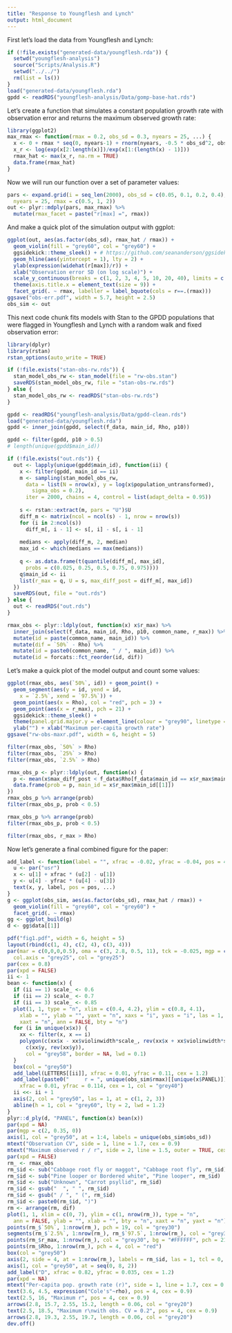 ```yaml
---
title: "Response to Youngflesh and Lynch"
output: html_document
---
```


First let's load the data from Youngflesh and Lynch:

```r
if (!file.exists("generated-data/youngflesh.rda")) {
  setwd("youngflesh-analysis")
  source("Scripts/Analysis.R")
  setwd("../../")
  rm(list = ls())
}
load("generated-data/youngflesh.rda")
gpdd <- readRDS("youngflesh-analysis/Data/gomp-base-hat.rds")
```

Let's create a function that simulates a constant population growth rate with observation error and returns the maximum observed growth rate:

```r
library(ggplot2)
max_rmax <- function(rmax = 0.2, obs_sd = 0.3, nyears = 25, ...) {
  x <- 0 + rmax * seq(0, nyears-1) + rnorm(nyears, -0.5 * obs_sd^2, obs_sd)
  x_r <- log(exp(x[2:length(x)])/exp(x[1:(length(x) - 1)]))
  rmax_hat <- max(x_r, na.rm = TRUE) 
  data.frame(rmax_hat)
}
```

Now we will run our function over a set of parameter values:

```r
pars <- expand.grid(i = seq_len(2000), obs_sd = c(0.05, 0.1, 0.2, 0.4), 
  nyears = 25, rmax = c(0.5, 1, 2))
out <- plyr::mdply(pars, max_rmax) %>% 
  mutate(rmax_facet = paste("r[max] =", rmax))
```

And make a quick plot of the simulation output with ggplot:

```r
ggplot(out, aes(as.factor(obs_sd), rmax_hat / rmax)) + 
  geom_violin(fill = "grey60", col = "grey60") +
  ggsidekick::theme_sleek() + # https://github.com/seananderson/ggsidekick
  geom_hline(aes(yintercept = 1), lty = 2) +
  ylab(expression(widehat(r[max])/r)) +
  xlab("Observation error SD (on log scale)") +
  scale_y_continuous(breaks = c(1, 2, 3, 4, 5, 10, 20, 40), limits = c(1, 5)) +
  theme(axis.title.x = element_text(size = 9)) +
  facet_grid(. ~ rmax, labeller = label_bquote(cols = r==.(rmax))) 
ggsave("obs-err.pdf", width = 5.7, height = 2.5)
obs_sim <- out
```

This next code chunk fits models with Stan to the GPDD populations that were flagged in Youngflesh and Lynch with a random walk and fixed observation error:

```r
library(dplyr)
library(rstan)
rstan_options(auto_write = TRUE)

if (!file.exists("stan-obs-rw.rds")) {
  stan_model_obs_rw <- stan_model(file = "rw-obs.stan") 
  saveRDS(stan_model_obs_rw, file = "stan-obs-rw.rds")
} else {
  stan_model_obs_rw <- readRDS("stan-obs-rw.rds")
}

gpdd <- readRDS("youngflesh-analysis/Data/gpdd-clean.rds")
load("generated-data/youngflesh.rda")
gpdd <- inner_join(gpdd, select(f_data, main_id, Rho, p10))

gpdd <- filter(gpdd, p10 > 0.5)
# length(unique(gpdd$main_id))

if (!file.exists("out.rds")) {
  out <- lapply(unique(gpdd$main_id), function(ii) {
    x <- filter(gpdd, main_id == ii)
    m <- sampling(stan_model_obs_rw,
      data = list(N = nrow(x), y = log(x$population_untransformed), 
        sigma_obs = 0.2),
      iter = 2000, chains = 4, control = list(adapt_delta = 0.95))
    
    s <- rstan::extract(m, pars = "U")$U
    diff_m <- matrix(ncol = ncol(s) - 1, nrow = nrow(s))
    for (i in 2:ncol(s))
      diff_m[, i - 1] <- s[, i] - s[, i - 1]
    
    medians <- apply(diff_m, 2, median)
    max_id <- which(medians == max(medians))
    
    q <- as.data.frame(t(quantile(diff_m[, max_id],
      probs = c(0.025, 0.25, 0.5, 0.75, 0.975))))
    q$main_id <- ii
    list(r_max = q, U = s, max_diff_post = diff_m[, max_id])
  })
  saveRDS(out, file = "out.rds")
} else {
  out <- readRDS("out.rds")
}

rmax_obs <- plyr::ldply(out, function(x) x$r_max) %>%
  inner_join(select(f_data, main_id, Rho, p10, common_name, r_max)) %>%
  mutate(id = paste(common_name, main_id)) %>%
  mutate(dif = `50%` - Rho) %>%
  mutate(id = paste0(common_name, " / ", main_id)) %>%
  mutate(id = forcats::fct_reorder(id, dif))
```

Let's make a quick plot of the model output and count some values:

```r
ggplot(rmax_obs, aes(`50%`, id)) + geom_point() +
  geom_segment(aes(y = id, yend = id,
    x = `2.5%`, xend = `97.5%`)) +
  geom_point(aes(x = Rho), col = "red", pch = 3) +
  geom_point(aes(x = r_max), pch = 21) +
  ggsidekick::theme_sleek() +
  theme(panel.grid.major.y = element_line(colour = "grey90", linetype = 1)) +
  ylab("") + xlab("Maximum per-capita growth rate")
ggsave("rw-obs-maxr.pdf", width = 6, height = 5)

filter(rmax_obs, `50%` > Rho)
filter(rmax_obs, `25%` > Rho)
filter(rmax_obs, `2.5%` > Rho)

rmax_obs_p <- plyr::ldply(out, function(x) {
  p <- mean(x$max_diff_post < f_data$Rho[f_data$main_id == x$r_max$main_id[[1]]])
  data.frame(prob = p, main_id = x$r_max$main_id[[1]])
}) 
rmax_obs_p %>% arrange(prob)
filter(rmax_obs_p, prob < 0.5)

rmax_obs_p %>% arrange(prob)
filter(rmax_obs_p, prob < 0.5)

filter(rmax_obs, r_max > Rho)
```

Now let's generate a final combined figure for the paper:

```r
add_label <- function(label = "", xfrac = -0.02, yfrac = -0.04, pos = 4, ...) {
  u <- par("usr")
  x <- u[1] + xfrac * (u[2] - u[1])
  y <- u[4] - yfrac * (u[4] - u[3])
  text(x, y, label, pos = pos, ...)
}
g <- ggplot(obs_sim, aes(as.factor(obs_sd), rmax_hat / rmax)) + 
  geom_violin(fill = "grey60", col = "grey60") +
  facet_grid(. ~ rmax)
gg <- ggplot_build(g)
d <- gg$data[[1]]

pdf("fig1.pdf", width = 6, height = 5)
layout(rbind(c(1, 4), c(2, 4), c(3, 4)))
par(mar = c(0,0,0,0.5), oma = c(3, 2.8, 0.5, 11), tck = -0.025, mgp = c(2, 0.45, 0), 
  col.axis = "grey25", col = "grey25")
par(cex = 0.8)
par(xpd = FALSE)
ii <- 1
bean <- function(x) {
  if (ii == 1) scale_ <- 0.6
  if (ii == 2) scale_ <- 0.7
  if (ii == 3) scale_ <- 0.85
  plot(1, 1, type = "n", xlim = c(0.4, 4.2), ylim = c(0.8, 4.1), 
    xlab = "", ylab = "", yaxt = "n", xaxs = "i", yaxs = "i", las = 1,
    xaxt = "n", ann = FALSE, bty = "n")
  for (i in unique(x$x)) {
    xx <- filter(x, x == i)
    polygon(c(xx$x - xx$violinwidth*scale_, rev(xx$x + xx$violinwidth*scale_)), 
      c(xx$y, rev(xx$y)),
      col = "grey58", border = NA, lwd = 0.1)
  }
  box(col = "grey50")
  add_label(LETTERS[[ii]], xfrac = 0.01, yfrac = 0.11, cex = 1.2)
  add_label(paste0("     r = ", unique(obs_sim$rmax)[[unique(x$PANEL)]]), 
    xfrac = 0.01, yfrac = 0.114, cex = 1, col = "grey40")
  ii <<- ii + 1
  axis(2, col = "grey50", las = 1, at = c(1, 2, 3))
  abline(h = 1, col = "grey60", lty = 2, lwd = 1.2)
}
plyr::d_ply(d, "PANEL", function(x) bean(x))
par(xpd = NA)
par(mgp = c(2, 0.35, 0))
axis(1, col = "grey50", at = 1:4, labels = unique(obs_sim$obs_sd))
mtext("Observation CV", side = 1, line = 1.7, cex = 0.9)
mtext("Maximum observed r / r", side = 2, line = 1.5, outer = TRUE, cex = 0.9)
par(xpd = FALSE)
rm_ <- rmax_obs
rm_$id <- sub("Cabbage root fly or maggot", "Cabbage root fly", rm_$id)
rm_$id <- sub("Pine looper or Bordered white", "Pine looper", rm_$id)
rm_$id <- sub("Unknown", "Carrot psyllid", rm_$id)
rm_$id <- gsub("  ", " ", rm_$id)
rm_$id <- gsub(" / ", " (", rm_$id)
rm_$id <- paste0(rm_$id, ")")
rm <- arrange(rm, dif)
plot(1, 1, xlim = c(0, 7), ylim = c(1, nrow(rm_)), type = "n",
  ann = FALSE, ylab = "", xlab = "", bty = "n", xaxt = "n", yaxt = "n")
points(rm_$`50%`, 1:nrow(rm_), pch = 19, col = "grey30")
segments(rm_$`2.5%`, 1:nrow(rm_), rm_$`97.5`, 1:nrow(rm_), col = "grey30")
points(rm_$r_max, 1:nrow(rm_), col = "grey30", bg = "#FFFFFF", pch = 21)
points(rm_$Rho, 1:nrow(rm_), pch = 4, col = "red")
box(col = "grey50")
axis(2, side = 4, at = 1:nrow(rm_), labels = rm_$id, las = 1, tcl = 0, col = "grey50", cex.axis = 0.9)
axis(1, col = "grey50", at = seq(0, 8, 2))
add_label("D", xfrac = 0.82, yfrac = 0.035, cex = 1.2)
par(xpd = NA)
mtext("Per-capita pop. growth rate (r)", side = 1, line = 1.7, cex = 0.9, adj = 0.2)
text(3.6, 4.5, expression("Cole's"~rho), pos = 4, cex = 0.9)
text(2.5, 16, "Maximum r", pos = 4, cex = 0.9)
arrows(2.8, 15.7, 2.55, 15.2, length = 0.06, col = "grey20")
text(2.5, 18.5, "Maximum r\nwith obs. CV = 0.2", pos = 4, cex = 0.9)
arrows(2.8, 19.3, 2.55, 19.7, length = 0.06, col = "grey20")
dev.off()
```
